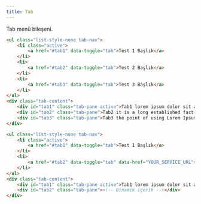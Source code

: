 ```yaml
---
title: Tab
---
```

Tab menü bileşeni.

```html title="Örnek kullanım"
<ul class="list-style-none tab-nav">
    <li class="active">
        <a href="#tab1" data-toggle="tab">Test 1 Başlık</a>
    </li>
    <li>
        <a href="#tab2" data-toggle="tab">Test 2 Başlık</a>
    </li>
    <li>
        <a href="#tab3" data-toggle="tab">Test 3 Başlık</a>
    </li>
</ul>
<div class="tab-content">
    <div id="tab1" class="tab-pane active">Tab1 lorem ipsum dolor sit amet...</div>
    <div id="tab2" class="tab-pane">Tab2 it is a long established fact that a reader will...</div>
    <div id="tab3" class="tab-pane">Tab3 the point of using Lorem Ipsum...</div>
</div>
```

```html title="Ajax tab örnek kullanımı"
<ul class="list-style-none tab-nav">
    <li class="active">
        <a href="#tab1" data-toggle="tab">Test 1 Başlık</a>
    </li>
    <li>
        <a href="#tab2" data-toggle="tab" data-href="YOUR_SERVICE_URL">Dinamik Tab Başlık</a>
    </li>
</ul>
<div class="tab-content">
    <div id="tab1" class="tab-pane active">Tab1 lorem ipsum dolor sit amet...</div>
    <div id="tab2" class="tab-pane"><!-- Dinamik içerik --></div>
</div>
```
